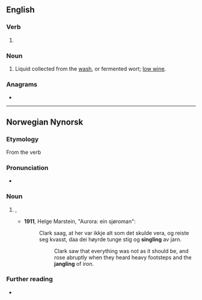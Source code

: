 ==English==

===Verb===
{{head|en|verb form}}

# {{present participle of|en|single|nocat=1}}

===Noun===
{{en-noun}}

# {{lb|en|distilling}} Liquid collected from the [[wash]], or fermented wort; [[low wine]].

===Anagrams===
* {{anagrams|en|a=ggiilnns|slinging}}

----

==Norwegian Nynorsk==

===Etymology===
From the verb {{l|nn|singla}}

===Pronunciation===
* {{IPA|no|/²sɪŋlɪŋ/}}

===Noun===
{{nn-noun-fu}}

# {{l|en|tinkling}}, {{l|en|jangling}}
#* '''1911''', Helge Marstein, "Aurora: ein sjøroman":
#*: Clark saag, at her var ikkje alt som det skulde vera, og reiste seg kvasst, daa dei høyrde tunge stig og '''singling''' av jarn.
#*:: Clark saw that everything was not as it should be, and rose abruptly when they heard heavy footsteps and the '''jangling''' of iron.

===Further reading===
* {{R:Dokumentasjonsprosjektet|lang=nn}}